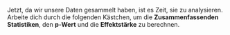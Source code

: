 Jetzt, da wir unsere Daten gesammelt haben, ist es Zeit, sie zu analysieren.  
Arbeite dich durch die folgenden Kästchen, um die **Zusammenfassenden Statistiken**, den **p-Wert** und die **Effektstärke** zu berechnen.
